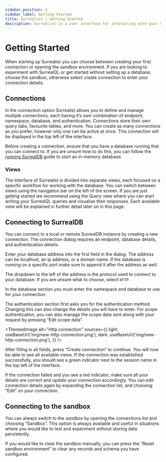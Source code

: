 ```yaml
---
sidebar_position: 1
sidebar_label: Getting Started
title: Surrealist | Getting Started
description: Surrealist is a user interface for interacting with your SurrealDB database visually. It enables you to seamlessly connect to any SurrealDB instance, allowing you to execute queries, explore your tables, design your schemas, and much more.
---
```



# Getting Started

When starting up Surrealist you can choose between creating your first connection or opening the sandbox environment. If you are looking to experiment with SurrealQL or get started without setting up a database, choose the sandbox, otherwise select create connection to enter your connection details.

## Connections

In the connection option Surrealist allows you to define and manage multiple connections, each having it’s own combination of endpoint, namespace, database, and authentication. Connections store their own query tabs, favourite tables, and more. You can create as many connections as you prefer, however only one can be active at once. This connection will be displayed in the top left of the interface.

Before creating a connection, ensure that you have a database running that you can connect to. If you are unsure how to do this, you can follow the [running SurrealDB](/docs/surrealdb/installation/running/memory)  guide to start an in-memory database.

### Views

The interface of Surrealist is divided into separate views, each focused on a specific workflow for working with the database. You can switch between views using the navigation bar on the left of the screen. If you are just getting started we recommend using the Query view where you can start writing your SurrealQL queries and visualise their responses. Each available view will be explained in further detail later on in this page.

## Connecting to SurrealDB

You can connect to a local or remote SurrealDB instance by creating a new connection. The connection dialog requires an endpoint, database details, and authentication details.

Enter your database address into the first field in the dialog. The address can be localhost, an ip address, or a domain name. If the database is running on a specific port make sure to append it after the address as well.

The dropdown to the left of the address is the protocol used to connect to your database. If you are unsure what to choose, select `HTTP`.

In the database section you must enter the namespace and database to use for your connection. 

The authentication section first asks you for the authentication method. Changing this can also change the details you will have to enter. For scope authentication, you can also manage the scope data sent along with your request by pressing “Edit scope data”.

<ThemedImage
  alt="Http connection"
  sources={{
    light: useBaseUrl('img/new-http-connection.png'),
    dark: useBaseUrl('img/new-http-connection.png'),
  }}
/>

After filling in all fields, press “Create connection” to continue. You will now be able to see all available views. If the connection was established successfully, you should see a green indicator next to the session name in the top left of the interface.

If the connection failed and you see a red indicator, make sure all your details are correct and update your connection accordingly. You can edit connection details again by expanding the connection list, and choosing “Edit” on your connection.


## Connecting to the sandbox

You can always switch to the sandbox by opening the connections list and choosing “Sandbox”. This option is always available and useful in situations where you would like to test and experiment without storing data persistently.

If you would like to clear the sandbox manually, you can press the “Reset sandbox environment” to clear any records and schema you have configured.